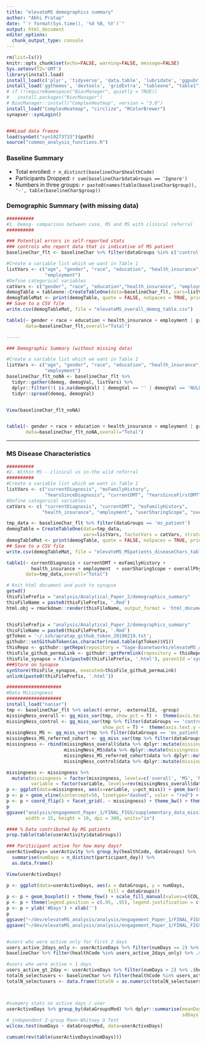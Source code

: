 ```yaml
---
title: "elevateMS demographics summary"
author: "Abhi Pratap"
date: "`r format(Sys.time(), '%d %B, %Y')`"
output: html_document
editor_options: 
  chunk_output_type: console
---
```



```r
rm(list=ls())
knitr::opts_chunk$set(echo=FALSE, warning=FALSE, message=FALSE)
Sys.setenv(TZ='GMT')
library(install.load)
install_load(c('plyr', 'tidyverse', 'data.table', 'lubridate', 'ggpubr', 'synapser'))
install_load('ggthemes', 'devtools', 'gridExtra', "tableone", "table1")
# if (!requireNamespace("BiocManager", quietly = TRUE))
#   install.packages("BiocManager")
# BiocManager::install("ComplexHeatmap", version = "3.8")
install_load("ComplexHeatmap", "circlize", "RColorBrewer")
synapser::synLogin()


###Load data freeze
load(synGet("syn19273733")$path)
source("common_analysis_functions.R")
```


### Baseline Summary
* Total enrolled: `r n_distinct(baselineChar$healthCode)`
* Participants Dropped: `r sum(baselineChar$dataGroups == 'Ignore')`
* Numbers in three groups: `r paste0(names(table(baselineChar$group)), '-', table(baselineChar$group))`



### Demographic Summary (with missing data)

```r
##########
#1. Demog- comparison between case, MS and MS with clinical referral
##########

### Potential errors in self-reported stats
### controls who report data that is indicative of MS patient 
baselineChar_flt <- baselineChar %>% filter(dataGroups %in% c('control', 'ms_patient'))

#Create a variable list which we want in Table 1
listVars <- c("age", "gender", "race", "education", "health_insurance", 
              "employment")
#Define categorical variables
catVars <- c("gender", "race", "education","health_insurance", "employment")
demogTable = tableone::CreateTableOne(data=baselineChar_flt, vars=listVars, factorVars = catVars, strata = c("group"))
demogTableMat <- print(demogTable, quote = FALSE, noSpaces = TRUE, printToggle = FALSE)
## Save to a CSV file
write.csv(demogTableMat, file = "elevateMS_overall_demog_table.csv")

table1(~ gender + race + education + health_insurance + employment | group, 
       data=baselineChar_flt,overall="Total")
```


```r

-----

### Demographic Summary (without missing data)

#Create a variable list which we want in Table 1
listVars <- c("age", "gender", "race", "education", "health_insurance", 
              "employment")
baselineChar_flt_noNA <- baselineChar_flt %>% 
  tidyr::gather(demog, demogVal, listVars) %>%
  dplyr::filter(!( is.na(demogVal) | demogVal == '' | demogVal == 'NULL' | demogVal == '<NA>')) %>%
  tidyr::spread(demog, demogVal)


View(baselineChar_flt_noNA)


table1(~ gender + race + education + health_insurance + employment | group, 
       data=baselineChar_flt_noNA,overall="Total")
```


-----

### MS Disease Characteristics

```r
##########
#2. Within MS - clinical vs in-the wild referral
##########
#Create a variable list which we want in Table 1
listVars <- c("currentDiagnosis", "msFamilyHistory",
              "YearsSinceDiagnosis", "currentDMT", "YearsSinceFirstDMT", "overallPhysicalAbility")
#Define categorical variables
catVars <- c( "currentDiagnosis", "currentDMT", "msFamilyHistory",
             "health_insurance", "employment", "userSharingScope", "overallPhysicalAbility")

tmp_data <- baselineChar_flt %>% filter(dataGroups == 'ms_patient')
demogTable = CreateTableOne(data=tmp_data, 
                            vars=listVars, factorVars = catVars, strata = c("group"))
demogTableMat <- print(demogTable, quote = FALSE, noSpaces = TRUE, printToggle = FALSE)
## Save to a CSV file
write.csv(demogTableMat, file = "elevateMS_MSpatients_diseaseChars_table.csv")

table1(~ currentDiagnosis + currentDMT + msFamilyHistory +
         health_insurance + employment  + userSharingScope + overallPhysicalAbility | group, 
       data=tmp_data,overall="Total")

```






```r
# Knit html document and push to synapse
getwd()
thisFilePrefix = "analysis/Analytical_Paper_2/demographics_summary"
thisFileName = paste0(thisFilePrefix, '.Rmd')
html.obj = rmarkdown::render(thisFileName, output_format = 'html_document')


thisFilePrefix = "analysis/Analytical_Paper_2/demographics_summary"
thisFileName = paste0(thisFilePrefix, '.Rmd')
gtToken = '~/.ssh/apratap_github_token_20190219.txt';
githubr::setGithubToken(as.character(read.table(gtToken)$V1))
thisRepo <- githubr::getRepo(repository = "Sage-Bionetworks/elevateMS_analysis", ref="branch", refName='master')
thisFile_github_permaLink <- githubr::getPermlink(repository = thisRepo, repositoryPath=thisFileName)
thisFile_synapse = File(paste0(thisFilePrefix, '.html'), parentId ='syn11315047')
###Store on Synapse
synStore(thisFile_synapse, executed=thisFile_github_permaLink)
unlink(paste0(thisFilePrefix, '.html'))
```




```r
####################
#Data Missingness
####################
install_load("naniar")
tmp <- baselineChar_flt %>% select(-error, -externalId, -group)
missingNess_overall <- gg_miss_var(tmp, show_pct = T) +  theme(axis.text.y = element_text(size=13)) 
missingNess_control <- gg_miss_var(tmp %>% filter(dataGroups == 'control'),
                                   show_pct = T) +  theme(axis.text.y = element_text(size=13)) 
missingNess_MS <- gg_miss_var(tmp %>% filter(dataGroups == 'ms_patient'), show_pct = T) +  theme(axis.text.y = element_text(size=13)) 
missingNess_MS_referred_cohort <- gg_miss_var(tmp %>% filter(dataGroups == 'ms_patient' & referred_by_clinician == T), show_pct = T) + theme(axis.text.y = element_text(size=13)) 
missingness <- rbind(missingNess_overall$data %>% dplyr::mutate(missingness = 'overall') ,
                     missingNess_MS$data %>% dplyr::mutate(missingness = 'MS'),
                     missingNess_MS_referred_cohort$data %>% dplyr::mutate(missingness = 'MS(referred)'),
                     missingNess_control$data %>% dplyr::mutate(missingness = 'controls'))

missingness <- missingness %>% 
  mutate(missingness = factor(missingness, levels=c('overall', 'MS', 'MS(referred)', 'controls' )),
         variable = factor(variable, levels=rev(missingNess_overall$data$variable)))
p <- ggplot(data=missingness, aes(x=variable, y=pct_miss)) + geom_bar(stat = "identity", position = "dodge", width = 0.7) 
p <- p + geom_vline(xintercept=50, linetype="dashed", color = "red") + ylab('percent')
p <- p + coord_flip() + facet_grid(. ~ missingness) + theme_bw() + theme(text = element_text(size=20))
p
ggsave("analysis/engagement_Paper_1/FINAL_FIGS/supplementary_data_missingness.png", plot=p,
       width = 15, height = 10, dpi = 300, units="in")

```

```r


#### % Data contributed by MS patients
prop.table(table(userActivity$dataGroups))

### Pariticipant active for how many days?
userActiveDays= userActivity %>% group_by(healthCode, dataGroups) %>% 
  summarise(numDays = n_distinct(participant_day)) %>% 
  as.data.frame()

View(userActiveDays)

p <- ggplot(data=userActiveDays, aes(x = dataGroups, y = numDays,
                                     fill = dataGroups))
p <- p + geom_boxplot() + theme_few() + scale_fill_manual(values=c(COL_CONTROL, COL_MS_PATIENT)) +  theme(text = element_text(size=12))
p <- p + theme(legend.position = c(.95, .95), legend.justification = c("right", "top"), legend.box.just = "right", legend.title = element_blank())
p <- p + ylab('#Days') + xlab('')
p
ggsave("~/dev/elevateMS_analysis/analysis/engagement_Paper_1/FINAL_FIGS/daysActive.jpeg", plot=p, height=3, width=4, units="in", dpi=150)
ggsave("~/dev/elevateMS_analysis/analysis/engagement_Paper_1/FINAL_FIGS/daysActive.tiff", plot=p, height=3, width=4, units="in", dpi=150)


#users who were active only for first 2 days
users_active_2days_only <- userActiveDays %>% filter(numDays <= 2) %>% .$healthCode
baselineChar %>% filter(healthCode %in% users_active_2days_only) %>% .$dataGroups %>% table()

#users who were active > 1 days
users_active_gt_2day <- userActiveDays %>% filter(numDays > 2) %>% .$healthCode
totalN_selectusers <- baselineChar %>% filter(healthCode %in% users_active_gt_2day) %>% .$dataGroups %>% table()
totalN_selectusers <- data.frame(totalN = as.numeric(totalN_selectusers),dataGroups = names(totalN_selectusers))



#sumamry stats on active days / user
userActiveDays %>% group_by(dataGroupsMod) %>% dplyr::summarise(meanDays = mean(numDays, na.rm=T),
                                                                sdDays = sd(numDays, na.rm=T))
# independent 2-group Mann-Whitney U Test 
wilcox.test(numDays ~ dataGroupsMod, data=userActiveDays)

cumsum(rev(table(userActiveDays$numDays)))





```


